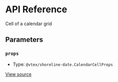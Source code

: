 # API Reference

Cell of a calendar grid

## Parameters

### `props`

- Type: `@vtex/shoreline-date.CalendarCellProps`

[View source](https://github.com/vtex/shoreline/blob/b6a0ff0c0/packages/date/src/calendar/calendar-cell.tsx#L12)
